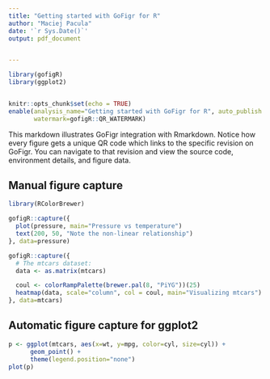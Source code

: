 ```yaml
---
title: "Getting started with GoFigr for R"
author: "Maciej Pacula"
date: '`r Sys.Date()`'
output: pdf_document


---
```


```r
library(gofigR)
library(ggplot2)


knitr::opts_chunk$set(echo = TRUE)
enable(analysis_name="Getting started with GoFigr for R", auto_publish = TRUE,
       watermark=gofigR::QR_WATERMARK)
```



This markdown illustrates GoFigr integration with Rmarkdown. Notice how
every figure gets a unique QR code which links to the specific
revision on GoFigr. You can navigate to that revision and view the source code,
environment details, and figure data.

## Manual figure capture

```r
library(RColorBrewer)

gofigR::capture({
  plot(pressure, main="Pressure vs temperature")
  text(200, 50, "Note the non-linear relationship")
}, data=pressure)

gofigR::capture({
  # The mtcars dataset:
  data <- as.matrix(mtcars)

  coul <- colorRampPalette(brewer.pal(8, "PiYG"))(25)
  heatmap(data, scale="column", col = coul, main="Visualizing mtcars")
}, data=mtcars)
```

## Automatic figure capture for ggplot2

```r
p <- ggplot(mtcars, aes(x=wt, y=mpg, color=cyl, size=cyl)) +
      geom_point() +
      theme(legend.position="none")
plot(p)
```
